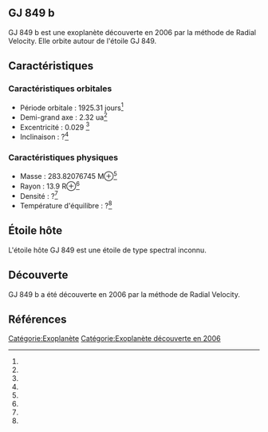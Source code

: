 == GJ 849 b ==

{{Infobox Exoplanète
| nom = GJ 849 b
| image = 
| légende = 
| étoile = GJ 849
| constellation = 
| ascension_droite = 
| déclinaison = 
| distance = ?
| type_spectral = ?
| masse = 283.82076745 M⊕<ref></ref>
| rayon = 13.9 R⊕<ref></ref>
| densité = ?<ref></ref>
| gravité = ?<ref></ref>
| température = ?<ref></ref>
| période = 1925.31 j<ref></ref>
| demi_grand_axe = 2.32 ua<ref></ref>
| excentricité = 0.029 <ref></ref>
| inclinaison = ?<ref></ref>
| méthode_découverte = Radial Velocity
| date_découverte = 2006
| statut = Confirmée
}}

GJ 849 b est une exoplanète découverte en 2006 par la méthode de Radial Velocity. Elle orbite autour de l'étoile GJ 849.

== Caractéristiques ==

=== Caractéristiques orbitales ===
* Période orbitale : 1925.31 jours<ref></ref>
* Demi-grand axe : 2.32 ua<ref></ref>
* Excentricité : 0.029 <ref></ref>
* Inclinaison : ?<ref></ref>

=== Caractéristiques physiques ===
* Masse : 283.82076745 M⊕<ref></ref>
* Rayon : 13.9 R⊕<ref></ref>
* Densité : ?<ref></ref>
* Température d'équilibre : ?<ref></ref>

== Étoile hôte ==

{{Infobox Étoile
| nom = GJ 849
| image = 
| légende = 
| constellation = 
| ascension_droite = 
| déclinaison = 
| distance = ?
| type_spectral = ?
| magnitude_absolue = 
| magnitude_apparente = 
| masse = ?<ref></ref>
| rayon = ?<ref></ref>
| température = ?<ref></ref>
| métallicité = ?<ref></ref>
| âge = ?<ref></ref>
}}

L'étoile hôte GJ 849 est une étoile de type spectral inconnu.

== Découverte ==

GJ 849 b a été découverte en 2006 par la méthode de Radial Velocity.

== Références ==
<references />

[[Catégorie:Exoplanète]]
[[Catégorie:Exoplanète découverte en 2006]]
